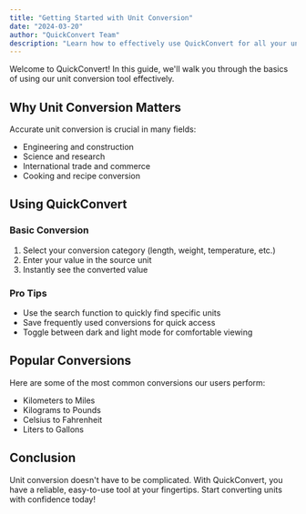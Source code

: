 ```yaml
---
title: "Getting Started with Unit Conversion"
date: "2024-03-20"
author: "QuickConvert Team"
description: "Learn how to effectively use QuickConvert for all your unit conversion needs"
---
```


Welcome to QuickConvert! In this guide, we'll walk you through the basics of using our unit conversion tool effectively.

## Why Unit Conversion Matters

Accurate unit conversion is crucial in many fields:

- Engineering and construction
- Science and research
- International trade and commerce
- Cooking and recipe conversion

## Using QuickConvert

### Basic Conversion

1. Select your conversion category (length, weight, temperature, etc.)
2. Enter your value in the source unit
3. Instantly see the converted value

### Pro Tips

- Use the search function to quickly find specific units
- Save frequently used conversions for quick access
- Toggle between dark and light mode for comfortable viewing

## Popular Conversions

Here are some of the most common conversions our users perform:

- Kilometers to Miles
- Kilograms to Pounds
- Celsius to Fahrenheit
- Liters to Gallons

## Conclusion

Unit conversion doesn't have to be complicated. With QuickConvert, you have a reliable, easy-to-use tool at your fingertips. Start converting units with confidence today!
